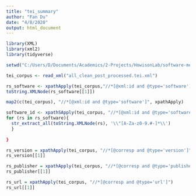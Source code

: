 ```yaml
---
title: "tei_summary"
author: "Fan Du"
date: "4/8/2020"
output: html_document
---
```


```r
library(XML)
library(xml2)
library(tidyverse)

setwd("C:/Users/D/Documents/Academics/2-Projects/HowisonLab/software-mentions/resources/dataset/software/corpus")

tei_corpus <- read_xml("all_clean_post_processed.tei.xml")

rs_software <- xpathApply(tei_corpus,"//*[@xml:id and @type='software']")
toString.XMLNode(rs_software[[1]])

map2(c(tei_corpus), "//*[@xml:id and @type='software']", xpathApply)

software_id <- xpathSApply(tei_corpus, "//*[@xml:id and @type='software']/@xml:id")
for (rs in rs_software){
  str_extract_all(toString.XMLNode(rs), '\\"[A-Za-z0-9.#-]*\\')
  }
  
}
```

```r
rs_version = xpathApply(tei_corpus, "//*[@corresp and @type='version']")
rs_version[[1]]
```

```r
rs_publisher = xpathApply(tei_corpus, "//*[@corresp and @type='publisher']")
rs_publisher[[1]]
```

```r
rs_url = xpathApply(tei_corpus, "//*[@corresp and @type='url']")
rs_url[[1]]
```

